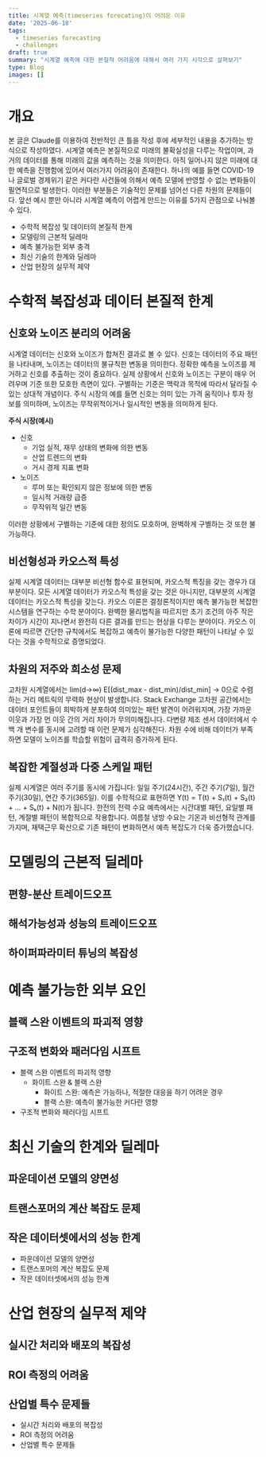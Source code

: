 ```yaml
---
title: 시계열 예측(timeseries forecating)이 어려운 이유
date: '2025-06-18'
tags:
  - timeseries forecasting
  - challenges
draft: true
summary: "시계열 예측에 대한 본질적 어려움에 대해서 여러 가지 시각으로 살펴보기"
type: Blog
images: []
---
```


# 개요
본 글은 Claude를 이용하여 전반적인 큰 틀을 작성 후에 세부적인 내용을 추가하는 방식으로 작성하였다.
시계열 예측은 본질적으로 미래의 불확실성을 다루는 작업이며, 과거의 데이터를 통해 미래의 값을 예측하는 것을 의미한다.
아직 일어나지 않은 미래에 대한 예측을 진행함에 있어서 여러가지 어려움이 존재한다.
하나의 예를 들면 COVID-19나 글로벌 경제위기 같은 커다란 사건들에 의해서 예측 모델에 반영할 수 없는 변화들이 필연적으로 발생한다.
이러한 부분들은 기술적인 문제를 넘어선 다른 차원의 문제들이다.
앞선 예시 뿐만 아니라 시계열 예측이 어렵게 만드는 이유를 5가지 관점으로 나눠볼 수 있다.

- 수학적 복잡성 및 데이터의 본질적 한계
- 모델링의 근본적 딜레마
- 예측 불가능한 외부 충격
- 최신 기술의 한계와 딜레마
- 산업 현장의 실무적 제약

# 수학적 복잡성과 데이터 본질적 한계
## 신호와 노이즈 분리의 어려움
시계열 데이터는 신호와 노이즈가 합쳐진 결과로 볼 수 있다. 
신호는 데이터의 주요 패턴을 나타내며, 노이즈는 데이터의 불규칙한 변동을 의미한다.
정확한 예측을 노이즈를 제거하고 신호를 추출하는 것이 중요하다.
실제 상황에서 신호와 노이즈는 구분이 매우 어려우며 기준 또한 모호한 측면이 있다.
구별하는 기준은 맥락과 목적에 따라서 달라질 수 있는 상대적 개념이다.
주식 시장의 예를 들면 신호는 의미 있는 가격 움직이나 투자 정보를 의미하며,
노이즈는 무작위적이거나 일시적인 변동을 의미하게 된다.

**주식 시장(예시)**
- 신호
  - 기업 실적, 재무 상태의 변화에 의한 변동
  - 산업 트렌드의 변화
  - 거시 경제 지표 변화
- 노이즈
  - 루머 또는 확인되지 않은 정보에 의한 변동
  - 일시적 거래량 급증
  - 무작위적 일간 변동

이러한 상황에서 구별하는 기준에 대한 정의도 모호하며, 완벽하게 구별하는 것 또한 불가능하다.

## 비선형성과 카오스적 특성
실제 시계열 데이터는 대부분 비선형 함수로 표현되며, 카오스적 특징을 갖는 경우가 대부분이다.
모든 시계열 데이터가 카오스적 특성을 갖는 것은 아니지만, 대부분의 시계열 데이터는 카오스적 특성을 갖는다.
카오스 이론은 결정론적이지만 예측 불가능한 복잡한 시스템을 연구하는 수학 분야이다.
완벽한 물리법칙을 따르지만 초기 조건의 아주 작은 차이가 시간이 지나면서 완전히 다른 결과를 만드는 현상을 다루는 분야이다.
카오스 이론에 따르면 간단한 규칙에서도 복잡하고 예측이 불가능한 다양한 패턴이 나타날 수 있다는 것을 수학적으로 증명되었다.

## 차원의 저주와 희소성 문제
고차원 시계열에서는 lim(d→∞) E[(dist_max - dist_min)/dist_min] → 0으로 수렴하는 거리 메트릭의 무력화 현상이 발생합니다. 
Stack Exchange 고차원 공간에서는 데이터 포인트들이 희박하게 분포하여 의미있는 패턴 발견이 어려워지며, 가장 가까운 이웃과 가장 먼 이웃 간의 거리 차이가 무의미해집니다.
다변량 제조 센서 데이터에서 수백 개 변수를 동시에 고려할 때 이런 문제가 심각해진다.
차원 수에 비해 데이터가 부족하면 모델이 노이즈를 학습할 위험이 급격히 증가하게 된다.

## 복잡한 계절성과 다중 스케일 패턴
실제 시계열은 여러 주기를 동시에 가집니다: 일일 주기(24시간), 주간 주기(7일), 월간 주기(30일), 연간 주기(365일). 
이를 수학적으로 표현하면 Y(t) = T(t) + S₁(t) + S₂(t) + ... + Sₖ(t) + N(t)가 됩니다.
한전의 전력 수요 예측에서는 시간대별 패턴, 요일별 패턴, 계절별 패턴이 복합적으로 작용합니다.
여름철 냉방 수요는 기온과 비선형적 관계를 가지며, 재택근무 확산으로 기존 패턴이 변화하면서 예측 복잡도가 더욱 증가했습니다.


# 모델링의 근본적 딜레마

## 편향-분산 트레이드오프

## 해석가능성과 성능의 트레이드오프

## 하이퍼파라미터 튜닝의 복잡성


# 예측 불가능한 외부 요인

## 블랙 스완 이벤트의 파괴적 영향


## 구조적 변화와 패러다임 시프트





- 블랙 스완 이벤트의 파괴적 영향
  - 화이트 스완 & 블랙 스완
    - 화이트 스완: 예측은 가능하나, 적절한 대응을 하기 어려운 경우
    - 블랙 스완: 예측이 불가능한 커다란 영향
- 구조적 변화와 패러다임 시프트

# 최신 기술의 한계와 딜레마

## 파운데이션 모델의 양면성


## 트랜스포머의 계산 복잡도 문제


## 작은 데이터셋에서의 성능 한계



- 파운데이션 모델의 양면성
- 트랜스포머의 계산 복잡도 문제
- 작은 데이터셋에서의 성능 한계


# 산업 현장의 실무적 제약
## 실시간 처리와 배포의 복잡성


## ROI 측정의 어려움


## 산업별 특수 문제들

- 실시간 처리와 배포의 복잡성
- ROI 측정의 어려움
- 산업별 특수 문제들
